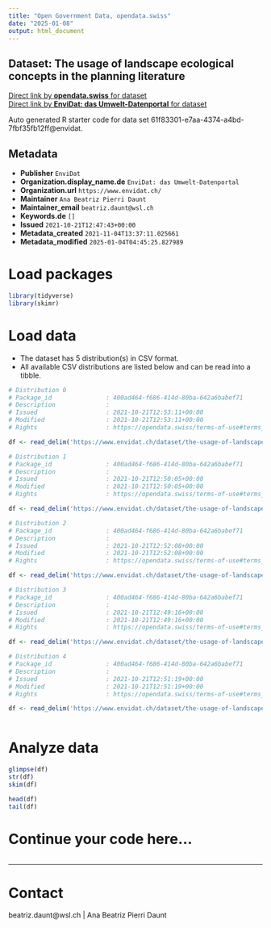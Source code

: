 ```yaml
---
title: "Open Government Data, opendata.swiss"
date: "2025-01-08"
output: html_document
---
```


## Dataset: The usage of landscape ecological concepts in the planning literature



[Direct link by **opendata.swiss** for dataset](https://opendata.swiss/de/dataset/the-usage-of-landscape-ecological-concepts-in-the-planning-literature)<br>
[Direct link by **EnviDat: das Umwelt-Datenportal** for dataset](https://www.envidat.ch/#/metadata/the-usage-of-landscape-ecological-concepts-in-the-planning-literature)

Auto generated R starter code for data set 61f83301-e7aa-4374-a4bd-7fbf35fb12ff@envidat.

## Metadata

- **Publisher** `EnviDat`
- **Organization.display_name.de** `EnviDat: das Umwelt-Datenportal`
- **Organization.url** `https://www.envidat.ch/`
- **Maintainer** `Ana Beatriz Pierri Daunt`
- **Maintainer_email** `beatriz.daunt@wsl.ch`
- **Keywords.de** `[]`
- **Issued** `2021-10-21T12:47:43+00:00`
- **Metadata_created** `2021-11-04T13:37:11.025661`
- **Metadata_modified** `2025-01-04T04:45:25.827989`


# Load packages

```r

library(tidyverse)
library(skimr)

```

# Load data

-   The dataset has 5 distribution(s) in CSV format.
-   All available CSV distributions are listed below and can be read into a tibble.

```r

# Distribution 0
# Package_id               : 400ad464-f686-414d-80ba-642a6babef71
# Description              : 
# Issued                   : 2021-10-21T12:53:11+00:00
# Modified                 : 2021-10-21T12:53:11+00:00
# Rights                   : https://opendata.swiss/terms-of-use#terms_open

df <- read_delim('https://www.envidat.ch/dataset/the-usage-of-landscape-ecological-concepts-in-the-planning-literature/resource/f456f712-f67c-40d0-9f6a-7e18f2746ce4')

# Distribution 1
# Package_id               : 400ad464-f686-414d-80ba-642a6babef71
# Description              : 
# Issued                   : 2021-10-21T12:50:05+00:00
# Modified                 : 2021-10-21T12:50:05+00:00
# Rights                   : https://opendata.swiss/terms-of-use#terms_open

df <- read_delim('https://www.envidat.ch/dataset/the-usage-of-landscape-ecological-concepts-in-the-planning-literature/resource/7ae0ec68-0675-4d2b-a5d2-51d08e153f99')

# Distribution 2
# Package_id               : 400ad464-f686-414d-80ba-642a6babef71
# Description              : 
# Issued                   : 2021-10-21T12:52:08+00:00
# Modified                 : 2021-10-21T12:52:08+00:00
# Rights                   : https://opendata.swiss/terms-of-use#terms_open

df <- read_delim('https://www.envidat.ch/dataset/the-usage-of-landscape-ecological-concepts-in-the-planning-literature/resource/070af529-0b2d-4ead-b0d8-86aaf15afd04')

# Distribution 3
# Package_id               : 400ad464-f686-414d-80ba-642a6babef71
# Description              : 
# Issued                   : 2021-10-21T12:49:16+00:00
# Modified                 : 2021-10-21T12:49:16+00:00
# Rights                   : https://opendata.swiss/terms-of-use#terms_open

df <- read_delim('https://www.envidat.ch/dataset/the-usage-of-landscape-ecological-concepts-in-the-planning-literature/resource/3b4f848b-5dc5-4f24-96b3-09778c0a8655')

# Distribution 4
# Package_id               : 400ad464-f686-414d-80ba-642a6babef71
# Description              : 
# Issued                   : 2021-10-21T12:51:19+00:00
# Modified                 : 2021-10-21T12:51:19+00:00
# Rights                   : https://opendata.swiss/terms-of-use#terms_open

df <- read_delim('https://www.envidat.ch/dataset/the-usage-of-landscape-ecological-concepts-in-the-planning-literature/resource/21b7a6f8-9f37-4ddb-b8fa-b17f25428996')



```

# Analyze data

```r

glimpse(df)
str(df)
skim(df)

head(df)
tail(df)

```

# Continue your code here...

```r

```

------------------------------------------------------------------------

# Contact

beatriz.daunt@wsl.ch | Ana Beatriz Pierri Daunt
